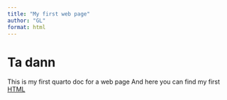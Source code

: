 ```yaml
---
title: "My first web page"
author: "GL"
format: html
---
```


# Ta dann 

This is my first quarto doc for a web page
And here you can find my first [HTML](L1-Quarto.html)

